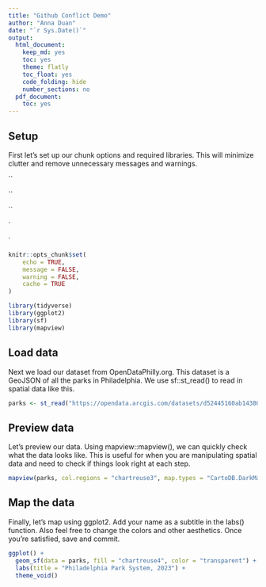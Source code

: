 ```yaml
---
title: "Github Conflict Demo"
author: "Anna Duan"
date: "`r Sys.Date()`"
output:
  html_document:
    keep_md: yes
    toc: yes
    theme: flatly
    toc_float: yes
    code_folding: hide
    number_sections: no
  pdf_document:
    toc: yes
---
```


## Setup

First let's set up our chunk options and required libraries. This will minimize clutter and remove unnecessary messages and warnings.

\`\`

\`\`

\`\`

\`

\`

```r
knitr::opts_chunk$set(
	echo = TRUE,
	message = FALSE,
	warning = FALSE,
	cache = TRUE
)

library(tidyverse)
library(ggplot2)
library(sf)
library(mapview)
```

## Load data

Next we load our dataset from OpenDataPhilly.org. This dataset is a GeoJSON of all the parks in Philadelphia. We use sf::st_read() to read in spatial data like this.

```r
parks <- st_read("https://opendata.arcgis.com/datasets/d52445160ab14380a673e5849203eb64_0.geojson")
```

## Preview data

Let's preview our data. Using mapview::mapview(), we can quickly check what the data looks like. This is useful for when you are manipulating spatial data and need to check if things look right at each step.

```r
mapview(parks, col.regions = "chartreuse3", map.types = "CartoDB.DarkMatter")
```

## Map the data

Finally, let's map using ggplot2. Add your name as a subtitle in the labs() function. Also feel free to change the colors and other aesthetics. Once you're satisfied, save and commit.

```r
ggplot() +
  geom_sf(data = parks, fill = "chartreuse4", color = "transparent") +
  labs(title = "Philadelphia Park System, 2023") + 
  theme_void()
```
